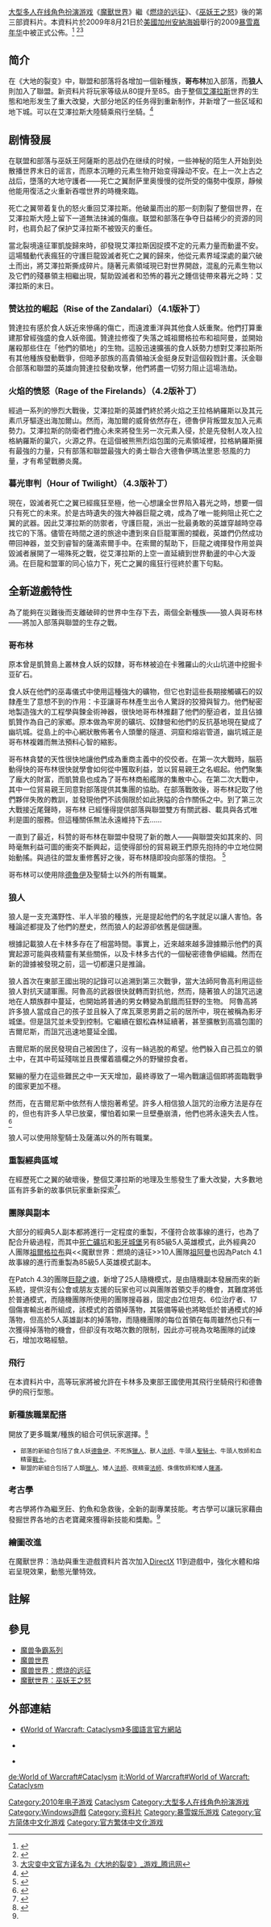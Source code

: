 {{noteTA
|T=zh-cn:魔兽世界：大地的裂变; zh-hk:魔獸世界：浩劫與重生; zh-tw:魔獸世界：浩劫與重生;
|G1=Games
|G2=Wow
}}
{{Game guide}}
{{Infobox VG
|title = 魔獸世界：浩劫與重生
| image = File:World of Warcraft Cataclysm.jpg
|caption = 資料片官方商標
|developer = [[暴雪娛樂|暴雪娛樂]]
|publisher = {{vgrelease|WW|[[暴雪娛樂|暴雪娛樂]]|CN|[[网之易|网之易]]|TWHK|[[智凡迪|智凡迪]]}}
|designer = 
|series = ''[[魔兽世界|魔兽世界]]''
|engine = 
|released = {{vgrelease|[[北美|美]] / [[歐洲|歐]]|2010年12月7日|[[台灣|台]] / [[香港|港]] / [[澳門|澳]]|2010年12月9日|[[中國|中]]|2011年7月12日}}
|genre = [[大型多人在线角色扮演游戏|大型多人在线角色扮演游戏]]
|modes = [[网络游戏|网络游戏]]
|platforms = [[Mac_OS_X|Mac OS X]]、[[Microsoft_Windows|Windows]]
|onlinegame=1
}}
{{Vgname|魔獸世界：浩劫與重生|en=World of Warcraft: Cataclysm|cn=魔兽世界：大地的裂变|tw=魔獸世界：浩劫與重生}}[[大型多人在线角色扮演游戏|大型多人在线角色扮演游戏]]《[[魔獸世界|魔獸世界]]》繼《[[魔兽世界：燃烧的远征|燃烧的远征]]》、《[[魔獸世界：巫妖王之怒|巫妖王之怒]]》後的第三部資料片。本資料片於2009年8月21日於[[美國|美國]][[加州|加州]][[安納海姆|安納海姆]]舉行的2009[[暴雪嘉年华|暴雪嘉年华]]中被正式公佈。<ref>{{cite web| title       = 《2009 BlizzCon專題報導》魔獸世界：大災難首度亮相| url         = http://www.wowtaiwan.com.tw/01news/NewsDesc.asp?MSG_ID=MSG090822000&MSG_TYPE=1| archiveurl  =| publisher   = [[智凡迪|智凡迪]]| date        = 2009-08-22| archivedate =| accessdate  = 2009-08-22}}</ref>
<ref>{{cite web| title       = 魔兽世界资料片台服定名：浩劫与重生| url         = http://games.qq.com/a/20090930/000112.htm| archiveurl  =| publisher   = 腾讯游戏| date        = 2009-09-30| archivedate =| accessdate  = 2009-09-30
}}</ref><ref>[http://games.qq.com/a/20100806/000374.htm 大灾变中文官方译名为《大地的裂变》_游戏_腾讯网]</ref>

== 简介 ==

在《大地的裂变》中，聯盟和部落将各增加一個新種族，'''哥布林'''加入部落，而'''狼人'''則加入了聯盟。新资料片将玩家等级从80提升至85。由于整個[[艾澤拉斯|艾澤拉斯]]世界的生態和地形发生了重大改變，大部分地区的任务得到重新制作，并新增了一些区域和地下城。可以在艾澤拉斯大陸騎乘飛行坐騎。<ref>{{cite web
 |title       = World of Warcraft: Cataclysm - 特色
 |url         = http://www.worldofwarcraft.com/cataclysm/features/
 |archiveurl  = https://web.archive.org/web/20120207214417/http://www.worldofwarcraft.com/cataclysm/features/
 |publisher   = 暴雪娱乐
 |date        = 2009-08-22
 |archivedate = 2012-02-07
 |accessdate  = 2009-08-22
 |dead-url    = no
}}</ref>

== 剧情發展 ==
在联盟和部落与巫妖王阿薩斯的恶战仍在继续的时候，一些神秘的陌生人开始到处散播世界末日的谣言，而原本沉睡的元素生物开始变得躁动不安。在上一次上古之战后，墮落的大地守護者——死亡之翼耐萨里奥慢慢的從所受的傷勢中復原，靜候他能用復活之火重新吞噬世界的時機來臨。

死亡之翼带着复仇的怒火重回艾澤拉斯。他破巢而出的那一刻割裂了整個世界，在艾澤拉斯大陸上留下一道無法抹滅的傷痕。联盟和部落在争夺日益稀少的资源的同时，也肩负起了保护艾泽拉斯不被毁灭的重任。

當北裂境遠征軍凱旋歸來時，卻發現艾澤拉斯因捉摸不定的元素力量而動盪不安。這場騷動代表瘋狂的守護巨龍毀滅者死亡之翼的歸來，他從元素界域深處的巢穴破土而出，將艾澤拉斯撕成碎片。隨著元素領域現已對世界開啟，混亂的元素生物以及它們的殘暴領主相繼出現，幫助毀滅者和恐怖的暮光之錘信徒帶來暮光之時：艾澤拉斯的末日。

===赞达拉的崛起（Rise of the Zandalari）（4.1版补丁）===

贊達拉有感於食人妖近來慘痛的傷亡，而遠渡重洋與其他食人妖重聚。他們打算重建那曾經強盛的食人妖帝國。贊達拉修復了失落之城祖爾格拉布和祖阿曼，並開始屠殺那些住在「他們的領地」的生物。這股迅速擴張的食人妖勢力想對艾澤拉斯所有其他種族發動戰爭，但暗矛部族的高貴領袖沃金挺身反對這個殺戮計畫。沃金聯合部落和聯盟的英雄向贊達拉發動攻擊，他們將盡一切努力阻止這場浩劫。

===火焰的愤怒（Rage of the Firelands）（4.2版补丁）===

經過一系列的慘烈大戰後，艾澤拉斯的英雄們終於將火焰之王拉格納羅斯以及其元素爪牙驅逐出海加爾山。然而，海加爾的威脅依然存在，德魯伊背叛盟友加入元素勢力。艾澤拉斯的防衛者們擔心未來將發生另一次元素入侵，於是先發制人攻入拉格納羅斯的巢穴，火源之界。在這個被熊熊烈焰包圍的元素領域裡，拉格納羅斯擁有最強的力量，只有部落和聯盟最強大的勇士聯合大德魯伊瑪法里恩‧怒風的力量，才有希望戰勝炎魔。


===暮光审判（Hour of Twilight）（4.3版补丁）===

現在，毀滅者死亡之翼已經瘋狂至極，他一心想讓全世界陷入暮光之時，想要一個只有死亡的未來。於是古時遺失的強大神器巨龍之魂，成為了唯一能夠阻止死亡之翼的武器。因此艾澤拉斯的防禦者，守護巨龍，派出一批最勇敢的英雄穿越時空尋找它的下落。儘管在時間之道的旅途中遭到來自巨龍軍團的攔截，英雄們仍然成功帶回神器，並交到睿智的薩滿索爾手中。在索爾的幫助下，巨龍之魂揮發作用並與毀滅者展開了一場殊死之戰，從艾澤拉斯的上空一直延續到世界動盪的中心大漩渦。在巨龍和盟軍的同心協力下，死亡之翼的瘋狂行徑終於畫下句點。

== 全新遊戲特性 ==

為了能夠在災難後而支離破碎的世界中生存下去，兩個全新種族——狼人與哥布林——將加入部落與聯盟的生存之戰。
=== 哥布林 ===
原本曾是凱贊島上叢林食人妖的奴隸，哥布林被迫在卡雅羅山的火山坑道中挖掘卡亚矿石。

食人妖在他們的巫毒儀式中使用這種強大的礦物，但它也對這些長期接觸礦石的奴隸產生了意想不到的作用：卡亚讓哥布林產生出令人驚訝的狡猾與智力。他們秘密地製造強大的工程學與鍊金術神器，很快地哥布林推翻了他們的壓迫者，並且佔據凱贊作為自己的家鄉。原本做為牢房的礦坑、奴隸營和他們的反抗基地現在變成了幽坑城。從島上的中心網狀散佈著令人頭暈的隧道、洞窟和熔岩管道，幽坑城正是哥布林複雜而無法預料心智的縮影。

哥布林貪婪的天性很快地讓他們成為重商主義中的佼佼者。在第一次大戰時，腦筋動得快的哥布林很快就學會如何從中獲取利益，並以貿易親王之名崛起。他們聚集了龐大的財富，而凱贊島也成為了哥布林商船艦隊的集散中心。在第二次大戰中，其中一位貿易親王同意對部落提供其集團的協助。在部落戰敗後，哥布林記取了他們夥伴失敗的教訓，並發現他們不該侷限於如此狹隘的合作關係之中。到了第三次大戰接近尾聲時，哥布林 已經懂得提供部落與聯盟雙方有關武器、載具與各式唯利是圖的服務。但這種關係無法永遠維持下去……

一直到了最近，科赞的哥布林在聯盟中發現了新的敵人——與聯盟突如其來的、同時毫無利益可圖的衝突不斷興起，這使得部份的貿易親王們原先抱持的中立地位開始動搖。與過往的盟友重修舊好之後，哥布林隨即投向部落的懷抱。
<ref>{{cite web
| title       = World of Warcraft: Cataclysm - 哥布林
| url         = http://www.worldofwarcraft.com/cataclysm/features/goblin.html
| archiveurl  =
| publisher   = [[Blizzard_Entertainment|Blizzard Entertainment]]
| date        = 2009-08-22
| archivedate =
| accessdate  = 2009-08-22
}}</ref>

哥布林可以使用除[[德魯伊_(魔獸世界)|德魯伊]]及聖騎士以外的所有職業。

=== 狼人 ===
狼人是一支充滿野性、半人半狼的種族，光是提起他們的名字就足以讓人害怕。各種論述都提及了他們的歷史，然而狼人的起源卻依舊是個謎團。

根據記載狼人在卡林多存在了相當時間。事實上，近來越來越多證據顯示他們的真實起源可能與夜精靈有某些關係，以及卡林多古代的一個秘密德魯伊組織。然而在新的證據被發現之前，這一切都還只是推論。

狼人首次在東部王國出現的記錄可以追溯到第三次戰爭，當大法師阿魯高利用這些狼人對抗天譴軍團。阿魯高的武器很快就轉而對抗他，然而，隨著狼人的詛咒迅速地在人類族群中蔓延，也開始將普通的男女轉變為飢餓而狂野的生物。
阿魯高將許多狼人當成自己的孩子並且躲入了席瓦萊恩男爵之前的居所中，現在被稱為影牙城堡。但是詛咒並未受到控制。它繼續在銀松森林延續著，甚至擴散到高牆包圍的吉爾尼斯，而詛咒迅速地蔓延全國。

吉爾尼斯的居民發現自己被困住了，沒有一絲逃脫的希望。他們躲入自己孤立的領土中，在其中苟延殘喘並且畏懼着牆欄之外的野蠻掠食者。

緊繃的壓力在這些難民之中一天天增加，最終導致了一場內戰讓這個即將面臨戰爭的國家更加不穩。

然而，在吉爾尼斯中依然有人懷抱著希望。許多人相信狼人詛咒的治療方法是存在的，但也有許多人早已放棄，懼怕着如果一旦壁壘崩潰，他們也將永遠失去人性。
<ref>{{cite web
| title       = World of Warcraft: Cataclysm - 狼人
| url         = http://www.worldofwarcraft.com/cataclysm/features/worgen.html
| archiveurl  =
| publisher   = [[Blizzard_Entertainment|Blizzard Entertainment]]
| date        = 2009-08-22
| archivedate =
| accessdate  = 2009-08-22
}}</ref>

狼人可以使用除聖騎士及薩滿以外的所有職業。

=== 重製經典區域 ===
在經歷死亡之翼的破壞後，整個艾澤拉斯的地理及生態發生了重大改變，大多數地區有許多新的故事供玩家重新探索<ref>{{cite web
 |title       = World of Warcraft: Cataclysm - 特色
 |url         = http://www.worldofwarcraft.com/cataclysm/features/
 |archiveurl  = https://web.archive.org/web/20120207214417/http://www.worldofwarcraft.com/cataclysm/features/
 |publisher   = [[Blizzard_Entertainment|Blizzard Entertainment]]
 |date        = 2009-08-22
 |archivedate = 2012-02-07
 |accessdate  = 2009-08-22
 |dead-url    = no
}}</ref>。

=== 團隊與副本 ===
大部分的經典5人副本都將進行一定程度的重製，不僅符合故事線的進行，也為了配合升級過程，而其中[[死亡礦坑|死亡礦坑]]和[[影牙城堡|影牙城堡]]另有85級5人英雄模式，此外經典20人團隊[[祖爾格拉布|祖爾格拉布]]與<<魔獸世界：燃燒的遠征>>10人團隊[[祖阿曼|祖阿曼]]也因為Patch 4.1故事線的進行而重製為85級5人英雄模式副本。

在Patch 4.3的團隊[[巨龍之魂|巨龍之魂]]，新增了25人隨機模式，是由隨機副本發展而來的新系統，提供沒有公會或朋友支援的玩家也可以與團隊首領交手的機會，其難度將低於普通模式，而隨機團隊所使用的團隊搜尋器，固定由2位坦克、6位治疗者、17個傷害輸出者所組成，該模式的首領掉落物，其裝備等級也將略低於普通模式的掉落物，但高於5人英雄副本的掉落物，而隨機團隊的每位首領在每周雖然也只有一次獲得掉落物的機會，但卻沒有攻略次數的限制，因此亦可視為攻略團隊的試煉石，增加攻略經驗。

=== 飛行 ===
在本資料片中，高等玩家將被允許在卡林多及東部王國使用其飛行坐騎飛行和德魯伊的飛行型態。

=== 新種族職業配搭 ===
開放了更多職業/種族的組合可供玩家選擇。<small><ref name="#1">{{cite web
 |title       = 《2009 BlizzCon專題報導》魔獸世界：大災難職業、道具和專業技能專題座談會
 |url         = http://www.worldofwarcraft.com/cataclysm/features/
 |archiveurl  = https://web.archive.org/web/20120207214417/http://www.worldofwarcraft.com/cataclysm/features/
 |publisher   = [[智凡迪|智凡迪]]
 |date        = 2009-08-22
 |archivedate = 2012-02-07
 |accessdate  = 2009-08-22
 |dead-url    = no
}}</ref>

*部落的新組合包括了食人妖[[德魯伊_(魔獸世界)|德魯伊]]、不死族[[獵人_(魔獸世界)|獵人]]、獸人[[法師_(魔獸世界)|法師]]、牛頭人[[聖騎士_(魔獸世界)|聖騎士]]、牛頭人牧師和血精靈[[戰士_(魔獸世界)|戰士]]。
*聯盟的新組合包括了人類[[獵人_(魔獸世界)|獵人]]、矮人[[法師_(魔獸世界)|法師]]、夜精靈[[法師_(魔獸世界)|法師]]、侏儒牧師和矮人[[薩滿祭司_(魔獸世界)|薩滿]]。</small>

=== 考古學 ===
考古學將作為繼烹飪、釣魚和急救後，全新的副專業技能。考古學可以讓玩家藉由發掘世界各地的古老寶藏來獲得新技能和獎勵。<ref name="#1"/>

=== 繪圖改進 ===
在魔獸世界：浩劫與重生遊戲資料片首次加入[[DirectX|DirectX]] 11到遊戲中，強化水體和熔岩呈現效果，動態光暈特效。

== 註解 ==
{{reflist}}

== 參見 ==
*[[魔兽争霸系列|魔兽争霸系列]]
*[[魔兽世界|魔兽世界]]
*[[魔兽世界：燃烧的远征|魔兽世界：燃烧的远征]]
*[[魔獸世界：巫妖王之怒|魔獸世界：巫妖王之怒]]

== 外部連結 ==
*{{en}}{{zh-tw}}[http://www.worldofwarcraft.com/cataclysm/ 《World of Warcraft: Cataclysm》多國語言官方網站]
*{{en}}{{wowwiki|World of Warcraft: Cataclysm}}
*{{zh-cn}}[http://www.warcraftchina.com/ {{lang|zh|《魔兽世界：大地的裂变》中国大陆官方网站}}]

{{Warcraft universe}}
{{暴雪娛樂遊戲}}

{{DEFAULTSORT:World of Warcraft, Cataclysm}}
[[Category:2010年电子游戏|Category:2010年电子游戏]]
[[Category:魔兽世界|Cataclysm]]
[[Category:大型多人在线角色扮演游戏|Category:大型多人在线角色扮演游戏]]
[[Category:Windows遊戲|Category:Windows遊戲]]
[[Category:资料片|Category:资料片]]
[[Category:暴雪娱乐游戏|Category:暴雪娱乐游戏]]
[[Category:官方简体中文化游戏|Category:官方简体中文化游戏]]
[[Category:官方繁体中文化游戏|Category:官方繁体中文化游戏]]

[[de:World_of_Warcraft#Cataclysm|de:World of Warcraft#Cataclysm]]
[[it:World_of_Warcraft#World_of_Warcraft:_Cataclysm|it:World of Warcraft#World of Warcraft: Cataclysm]]